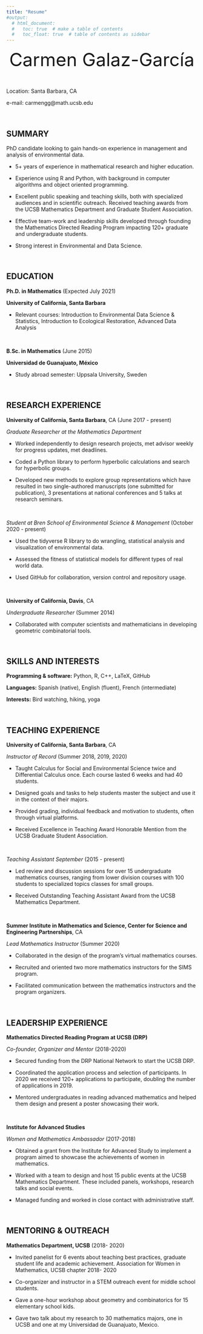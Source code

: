 ```yaml
---
title: "Resume"
#output:
  # html_document:
  #   toc: true  # make a table of contents
  #   toc_float: true  # table of contents as sidebar
---
```


<center>
<font size="12">
Carmen Galaz-García
</font>
</center>

<br>


Location: Santa Barbara, CA           

e-mail: carmengg@math.ucsb.edu

<br>



## SUMMARY

PhD candidate looking to gain hands-on experience in management and analysis of environmental data.

* 5+ years of experience in mathematical research and higher education.

* Experience using R and Python, with background in computer algorithms and object oriented programming. 

* Excellent public speaking and teaching skills, both with specialized audiences and in scientific outreach. Received teaching awards from the UCSB Mathematics Department and Graduate Student Association.

* Effective team-work and leadership skills developed through founding the Mathematics Directed Reading Program impacting 120+ graduate and undergraduate students.

* Strong interest in Environmental and Data Science.

<br>


## EDUCATION

**Ph.D. in Mathematics**   (Expected July 2021)

**University of California, Santa Barbara **

* Relevant courses: Introduction to Environmental Data Science & Statistics, Introduction to Ecological Restoration, Advanced Data Analysis

<br>

**B.Sc. in Mathematics**  (June 2015)

**Universidad de Guanajuato, México**

* Study abroad semester: Uppsala University, Sweden

<br> 

## RESEARCH EXPERIENCE


**University of California, Santa Barbara**, CA    (June 2017 - present)

*Graduate Researcher at the Mathematics Department*

* Worked independently to design research projects, met advisor weekly for progress updates, met deadlines. 

* Coded a Python library to perform hyperbolic calculations and search for hyperbolic groups.

* Developed new methods to explore group representations which have resulted in two single-authored manuscripts (one submitted for publication), 3 presentations at national conferences and 5 talks at research seminars. 

<br>

*Student at Bren School of Environmental Science & Management*   (October 2020 - present) 

* Used the tidyverse R library to do wrangling, statistical analysis and visualization of environmental data. 

* Assessed the fitness of statistical models for different types of real world data.

* Used GitHub for collaboration, version control and repository usage.

<br>

**University of California, Davis**, CA 

*Undergraduate Researcher*    (Summer 2014)

* Collaborated with computer scientists and mathematicians in developing geometric combinatorial tools.

<br>

## SKILLS AND INTERESTS


**Programming & software:** Python, R, C++, LaTeX, GitHub 

**Languages:** Spanish (native), English (fluent), French (intermediate)

**Interests:** Bird watching, hiking, yoga

<br>

## TEACHING EXPERIENCE


**University of California, Santa Barbara**, CA

*Instructor of Record*    (Summer 2018, 2019, 2020)

* Taught Calculus for Social and Environmental Science twice and Differential Calculus once. Each course lasted 6 weeks and had 40 students.

* Designed goals and tasks to help students master the subject and use it in the context of their majors.

* Provided grading, individual feedback and motivation to students, often through virtual platforms.

* Received Excellence in Teaching Award Honorable Mention from the UCSB Graduate Student Association.

<br>

*Teaching Assistant September*    (2015 - present)

* Led review and discussion sessions for over 15 undergraduate mathematics courses, ranging from lower division courses with 100 students to specialized topics classes for small groups.

* Received Outstanding Teaching Assistant Award from the UCSB Mathematics Department.

<br>

**Summer Institute in Mathematics and Science,
Center for Science and Engineering Partnerships**, CA

*Lead Mathematics Instructor*   (Summer 2020)

* Collaborated in the design of the program’s virtual mathematics courses.

* Recruited and oriented two more mathematics instructors for the SIMS program.

* Facilitated communication between the mathematics instructors and the program organizers.

<br>

## LEADERSHIP EXPERIENCE


**Mathematics Directed Reading Program at UCSB (DRP)**

*Co-founder, Organizer and Mentor*   (2018-2020)

* Secured funding from the DRP National Network to start the UCSB DRP.

* Coordinated the application process and selection of participants. In 2020 we received 120+ applications to participate, doubling the number of applications in 2019.

* Mentored undergraduates in reading advanced mathematics and helped them design and present a poster showcasing their work.

<br>

**Institute for Advanced Studies**

*Women and Mathematics Ambassador*   (2017-2018)

* Obtained a grant from the Institute for Advanced Study to implement a program aimed to showcase the achievements of women in mathematics.

* Worked with a team to design and host 15 public events at the UCSB Mathematics Department. These included panels, workshops, research talks and social events.

* Managed funding and worked in close contact with administrative staff.

<br>

## MENTORING & OUTREACH


**Mathematics Department, UCSB**   (2018- 2020)

* Invited panelist for 6 events about teaching best practices, graduate student life and academic achievement.
Association for Women in Mathematics, UCSB chapter 2018- 2020 

* Co-organizer and instructor in a STEM outreach event for middle school students.

* Gave a one-hour workshop about geometry and combinatorics for 15 elementary school kids.

* Gave two talk about my research to 30 mathematics majors, one in UCSB and one at my Universidad de Guanajuato, Mexico. 